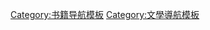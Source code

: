 {{template category
|type = navbox
}}

[[Category:书籍导航模板|Category:书籍导航模板]]
[[Category:文學導航模板|Category:文學導航模板]]